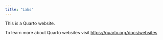 ```yaml
---
title: "Labs"
---
```


This is a Quarto website.

To learn more about Quarto websites visit <https://quarto.org/docs/websites>.
